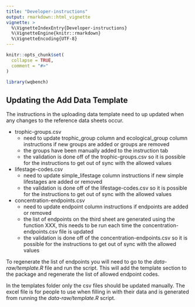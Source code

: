 ```yaml
---
title: "Developer-instructions"
output: rmarkdown::html_vignette
vignette: >
  %\VignetteIndexEntry{Developer-instructions}
  %\VignetteEngine{knitr::rmarkdown}
  %\VignetteEncoding{UTF-8}
---
```


```r
knitr::opts_chunk$set(
  collapse = TRUE,
  comment = "#>"
)
```

```r
library(wqbench)
```

## Updating the Add Data Template

The instructions in the uploading data template need to up updated when any changes to the reference data sheets occur. 

- trophic-groups.csv
  - need to update trophic_group column and ecological_group column instructions if new groups are added or groups are removed
  - the groups have been manually added to the instruction tab
  - the validation is done off of the trophic-groups.csv so it is possible for the instructions to get out of sync with the allowed values
   
- lifestage-codes.csv
  - need to update simple_lifestage column instructions if new simple lifestages are added or removed 
  - the validation is done off of the lifestage-codes.csv so it is possible for the instructions to get out of sync with the allowed values
  
- concentration-endpoints.csv
  - need to update endpoint column instructions if endpoints are added or removed
  - the list of endpoints on the third sheet are generated using the function XXX, this needs to be run each time the concentration-endpoints.csv file is updated
  - the validation is done off of the concentration-endpoints.csv so it is possible for the instructions to get out of sync with the allowed values  
  
To regenerate the list of endpoints you will need to go to the *data-raw/template.R* file and run the script.
This will add the template section to the package and regenerate the list of allowed endpoint codes.

In the templates folder only the csv files should be updated manually.
The excel file is for people to use when filling in with their data and is generated from running the *data-raw/template.R* script.